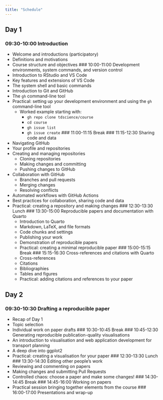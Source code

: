 ```yaml
---
title: "Schedule"
---
```


## Day 1

### 09:30-10:00 Introduction
  - Welcome and introductions (participatory)
  - Definitions and motivations
  - Course structure and objectives 
### 10:00-11:00 Development environments, system commands, and version control
  - Introduction to RStudio and VS Code
  - Key features and extensions of VS Code
  - The system shell and basic commands
  - Introduction to Git and GitHub
  - The `gh` command-line tool
  - Practical: setting up your development environment and using the `gh` command-line tool
    - Worked example starting with:
      - `gh repo clone tdscience/course`
      - `cd course`
      - `gh issue list`
      - `gh issue create` 
### 11:00-11:15 Break
### 11:15-12:30 Sharing code and data
  - Navigating GitHub
  - Your profile and repositories
  - Creating and managing repositories
    - Cloning repositories
    - Making changes and committing
    - Pushing changes to GitHub
  - Collaboration with GitHub
    - Branches and pull requests
    - Merging changes
    - Resolving conflicts
  - Automated workflows with GitHub Actions
  - Best practices for collaboration, sharing code and data
  - Practical: creating a repository and making changes
### 12:30-13:30 Lunch
### 13:30-15:00 Reproducible papers and documentation with Quarto
    - Introduction to Quarto
    - Markdown, LaTeX, and file formats
    - Code chunks and settings
    - Publishing your work
    - Demonstration of reproducible papers
    - Practical: creating a minimal reproducible paper
### 15:00-15:15 Break
### 15:15-16:30 Cross-references and citations with Quarto
    - Cross-references
    - Citations
    - Bibliographies
    - Tables and figures
    - Practical: adding citations and references to your paper

## Day 2

### 09:30-10:30 Drafting a reproducible paper
  - Recap of Day 1
  - Topic selection
  - Individual work on paper drafts
### 10:30-10:45 Break
### 10:45-12:30 Generating reproducible publication-quality visualisations
  - An introduction to visualisation and web application development for transport planning
  - A deep dive into ggplot2
  - Practical: creating a visualisation for your paper
  <!-- - Interactive content for papers
  - Static vs dynamic web applications
  - Practical introduction to Shiny for R and Python
  - (Optional): Front-end development -->
### 12:30-13:30 Lunch
### 13:30-14:30 Editing other people's work
  - Reviewing and commenting on papers
  - Making changes and submitting Pull Requests
  - Controlled chaos: choose a paper and make some changes!
### 14:30-14:45 Break
### 14:45-16:00 Working on papers
  - Practical session bringing together elements from the course
### 16:00-17:00 Presentations and wrap-up

<!-- Ideas:
- Web app development
- Visualisation
- Getting your work out there
- Deciding which tools to use -->